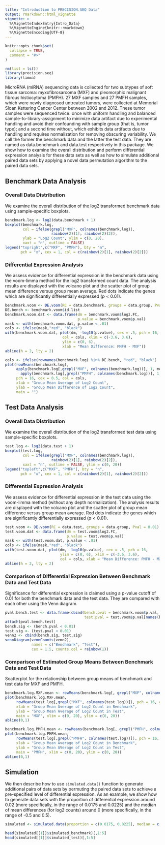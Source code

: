 ```yaml
---
title: "Introduction to PRECISION.SEQ Data"
output: rmarkdown::html_vignette
vignette: >
  %\VignetteIndexEntry{Intro_Data}
  %\VignetteEngine{knitr::rmarkdown}
  %\VignetteEncoding{UTF-8}
---
```


```r
knitr::opts_chunk$set(
  collapse = TRUE,
  comment = "#>"
)
```

```r
rm(list = ls())
library(precision.seq)
library(limma)
```

MicroRNA (miRNA) sequencing data is collected for two subtypes of soft tissue sarcoma: myxofibrosarcoma (MXF) and pleomorphic malignant fibrous histiocytoma (PMFH). 27 MXF samples and 27 PMFH samples, which were newly diagnosed untreated tumors, were collected at Memorial Sloan Kettering Cancer Center between 2002 and 2012. These tumor samples were sequenced twice: once with uniform handling and balanced sample-to-library-assignment to minimize data artifact due to experimental handling and avoid their confounding with sample group (that is, tumor type); and a second time without, which exhibits data artifacts due to handling and requires normalization for removing obscuring variability. We call the former the benchmark data and the latter the test data. They are named as data.benchmark and data.test respectively in this package. We show how to examine the overall distribution and perform differential expression analysis for these data sets as well as how to simulate additional paired data sets by applying a novel data permutation algorithm to the paired data sets.


## Benchmark Data Analysis
### Overall Data Distribution
We examine the overall distribution of the log2 transformed benchmark data using sample-specific boxplots.
```r
benchmark.log <- log2(data.benchmark + 1)
boxplot(benchmark.log, 
        col = ifelse(grepl("MXF", colnames(benchmark.log)),
                     rainbow(2)[1], rainbow(2)[2]),
        ylab = "Log2 Count", ylim = c(0, 20),
        xaxt = "n", outline = FALSE)
legend("topright",c("MXF", "PMFH"), bty = "n",
       pch = "x", cex = 1, col = c(rainbow(2)[1], rainbow(2)[2]))
```  

### Differential Expression Analysis
We assess evidence for differential expression in the benchmark data using the voom-limma method for the log2 transformed count data. The analysis results are displayed with the volcano plot and the scatter plot of group mean difference versus group mean average. Red dots indicate the genes which are significantly differentially expressed ($p < 0.01$).
```r
benchmark.voom <- DE.voom(RC = data.benchmark, groups = data.group, Pval = 0.01)
DE.bench <- benchmark.voom$id.list
benchmark.voom.dat <- data.frame(dm = benchmark.voom$log2.FC,
                                 p.value = benchmark.voom$p.val)
mask <- with(benchmark.voom.dat, p.value < .01)
cols <- ifelse(mask,"red", "black")
with(benchmark.voom.dat, plot(dm, -log10(p.value), cex = .5, pch = 16,
                          col = cols, xlim = c(-3.6, 3.6),
                          ylim = c(0, 6),
                          xlab = "Mean Difference: PMFH - MXF"))
abline(h = 2, lty = 2)

cols <- ifelse(rownames(benchmark.log) %in% DE.bench, "red", "black")
plot(rowMeans(benchmark.log),
     apply(benchmark.log[,grepl("MXF", colnames(benchmark.log))], 1, mean) -
       apply(benchmark.log[,grepl("PMFH", colnames(benchmark.log))], 1, mean),
     pch = 16, cex = 0.5, col = cols,
     xlab = "Group Mean Average of Log2 Count", 
     ylab = "Group Mean Difference of Log2 Count",
     main = "")
```  


## Test Data Analysis
### Overall Data Distribution
We examine the overall distribution of the log2 transformed test data using sample-specific boxplots.
```r
test.log <- log2(data.test + 1)
boxplot(test.log, 
        col = ifelse(grepl("MXF", colnames(benchmark.log)),
                     rainbow(2)[1], rainbow(2)[2]),
        xaxt = "n", outline = FALSE, ylim = c(0, 20))
legend("topleft",c("MXF", "PMFH"), bty = "n",
       pch = "x", cex = 1, col = c(rainbow(2)[1], rainbow(2)[2]))
```

### Differential Expression Analysis
We assess evidence for differential expression in the test data using the voom-limma method (without any depth normalization). The analysis results are displayed with the volcano plot and the scatter plot of group mean difference versus group mean average. Red dots indicate the genes which are significantly differentially expressed ($p < 0.01$).
```r
test.voom <- DE.voom(RC = data.test, groups = data.group, Pval = 0.01)
test.voom.dat <- data.frame(dm = test.voom$log2.FC,
                            p.value = test.voom$p.val)
mask <- with(test.voom.dat, p.value < .01)
cols <- ifelse(mask,"red", "black")
with(test.voom.dat, plot(dm, -log10(p.value), cex = .5, pch = 16,
                         ylim = c(0, 6), xlim = c(-3.6, 3.6),
                         col = cols, xlab = "Mean Difference: PMFH - MXF"))
abline(h = 2, lty = 2)
```

### Comparison of Differential Expression Between Benchmark Data and Test Data
Significance for differential expression is claimed using a p-value cutoff of 0.01 for both the benchmark data and the test data. They are compared with each other using the Venn diagram.
```r
pval.bench.test <- data.frame(cbind(bench.pval = benchmark.voom$p.val, 
                                    test.pval = test.voom$p.val[names(benchmark.voom$p.val)]))
attach(pval.bench.test)
bench.sig <- (bench.pval < 0.01)
test.sig <- (test.pval < 0.01)
venn2 <- cbind(bench.sig, test.sig)
vennDiagram(vennCounts(venn2), 
            names = c("Benchmark", "Test"), 
            cex = 1.5, counts.col = rainbow(1))
```

### Comparison of Estimated Group Means Between Benchmark Data and Test Data
Scatterplot for the relationship between group means of benchmark and test data for MXF and PMFH.
```r
benchmark.log.MXF.mean <- rowMeans(benchmark.log[, grepl("MXF", colnames(benchmark.log))])
plot(benchmark.log.MXF.mean,
     rowMeans(test.log[,grepl("MXF", colnames(test.log))]), pch = 16, cex = 0.5,
     xlab = "Group Mean Average of Log2 Count in Benchmark", 
     ylab = "Group Mean Average of Log2 Count in Test",
     main = "MXF", xlim = c(0, 20), ylim = c(0, 20))
abline(0,1)

benchmark.log.PMFH.mean <- rowMeans(benchmark.log[, grepl("PMFH", colnames(benchmark.log))])
plot(benchmark.log.PMFH.mean,
     rowMeans(test.log[,grepl("PMFH", colnames(test.log))]), pch = 16, cex = 0.5,
     xlab = "Group Mean Average of Log2 Count in Benchmark", 
     ylab = "Group Mean AVerage of Log2 Count in Test",
     main = "PMFH", xlim = c(0, 20), ylim = c(0, 20))
abline(0,1)
```


## Simulation
We then describe how to use `simulated.data()` function to generate additional pairs of data sets by permuting the paired data sets to achieve a pre-specified level of differential expression. As an example, we show how to generate data sets with the proportion of differential expression around 0.02 (more specifically, in the range of 0.0175 and 0.0225) and the median of mean differences (for log2 counts) around 0 (more specifically, in the range of -0.5 and 0.5).
```r
simulated <- simulated.data(proportion = c(0.0175, 0.0225), median = c(-0.5, 0.5), numsets = 100)

head(simulated[[1]]$simulated_benchmark)[,1:5]
head(simulated[[1]]$simulated_test)[,1:5]
```
